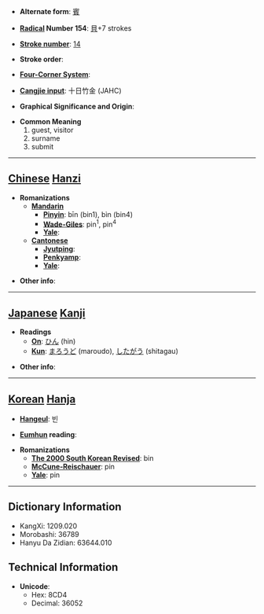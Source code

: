 * '''Alternate form''': [[賓]]

* '''[[Wiktionary:Chinese radical index| Radical]] Number 154''': [[Wiktionary:Chinese radical index 貝|貝]]+7 strokes

* '''[[Wiktionary:Chinese total strokes index|Stroke number]]''': [[Wiktionary:Chinese total strokes index 14|14]]

* '''Stroke order''': 

* '''[[Wiktionary:Chinese four corner index|Four-Corner System]]''': 

* '''[[Wiktionary:Chinese Cangjie index|Cangjie input]]''': 十日竹金 (JAHC)

* '''Graphical Significance and Origin''': 

* '''Common Meaning'''
*#guest, visitor
*# surname
*# submit


----

== [[Chinese]] [[Hanzi]] ==

* '''Romanizations'''
** '''[[Mandarin]]'''
*** '''[[Pinyin]]''': bīn (bin1), bìn (bin4)
*** '''[[Wade-Giles]]''': pin<sup>1</sup>, pin<sup>4</sup>
*** '''[[Yale]]''': 
** '''[[Cantonese]]'''
*** '''[[Jyutping]]''':
*** '''[[Penkyamp]]''': 
*** '''[[Yale]]''': 

* '''Other info''': 

----

== [[Japanese]] [[Kanji]] ==

* '''Readings'''
** '''[[On]]''': [[ひん]] (hin)
** '''[[Kun]]''': [[まろうど]] (maroudo), [[したがう]] (shitagau)

* '''Other info''':  

----

== [[Korean]] [[Hanja]] ==

* '''[[Hangeul]]''': 빈

* '''[[Eumhun]] reading''': 

* '''Romanizations'''
** '''[[The 2000 South Korean Revised Romanization|The 2000 South Korean Revised]]''': bin
** '''[[McCune-Reischauer]]''': pin
** '''[[Yale]]''': pin

----

== Dictionary Information ==

* KangXi: 1209.020
* Morobashi: 36789
* Hanyu Da Zidian: 63644.010

== Technical Information ==

* '''Unicode''':
** Hex: 8CD4
** Decimal: 36052
